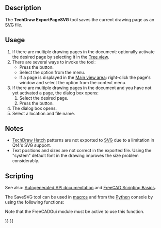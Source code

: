 <languages/>

{{Docnav
|[[TechDraw_PrintAll|PrintAll]]
|[[TechDraw_ExportPageDXF|ExportPageDXF]]
|[[TechDraw_Workbench|TechDraw]]
|IconL=TechDraw_PrintAll.svg
|IconR=TechDraw_ExportPageDXF.svg
|IconC=Workbench_TechDraw.svg
}}

{{GuiCommand
|Name=TechDraw ExportPageSVG
|MenuLocation=TechDraw → Page → Export Page as SVG
|Workbenches=[[TechDraw_Workbench|TechDraw]]
|SeeAlso=[[TechDraw_Templates|TechDraw Templates]], [[Draft_SVG|Draft SVG]]
}}

==Description==

The '''TechDraw ExportPageSVG''' tool saves the current drawing page as an [[SVG|SVG]] file.

==Usage==

# If there are multiple drawing pages in the document: optionally activate the desired page by selecting it in the [[Tree_view|Tree view]].
# There are several ways to invoke the tool:
#* Press the {{Button|[[Image:TechDraw_ExportPageSVG.svg|16px]] [[TechDraw_ExportPageSVG|Export Page as SVG]]}} button.
#* Select the {{MenuCommand|TechDraw → Page  → [[Image:TechDraw_ExportPageSVG.svg|16px]] Export Page as SVG}} option from the menu.
#* If a page is displayed in the [[Main_view_area|Main view area]]: right-click the page's window and select the {{MenuCommand|Export SVG}} option from the context menu.
# If there are multiple drawing pages in the document and you have not yet activated a page, the {{MenuCommand|Page Chooser}} dialog box opens:
## Select the desired page.
## Press the {{Button|OK}} button.
# The {{MenuCommand|Export page as SVG}} dialog box opens.
# Select a location and file name.

== Notes ==

* [[TechDraw_Hatch|TechDraw Hatch]] patterns are not exported to [[SVG|SVG]] due to a limitation in Qt4's SVG support.
* Text positions and sizes are not correct in the exported file.  Using the "system" default font in the drawing improves the size problem considerably. 

==Scripting==

See also: [https://freecad.github.io/SourceDoc/ Autogenerated API documentation] and [[FreeCAD_Scripting_Basics|FreeCAD Scripting Basics]].

The SaveSVG tool can be used in [[Macros|macros]] and from the [[Python|Python]] console by using the following functions:

{{Code|code=
TechDrawGui.exportPageAsSvg(DrawPageObject,FilePath)
}}
Note that the FreeCADGui module must be active to use this function.


{{Docnav
|[[TechDraw_PrintAll|PrintAll]]
|[[TechDraw_ExportPageDXF|ExportPageDXF]]
|[[TechDraw_Workbench|TechDraw]]
|IconL=TechDraw_PrintAll.svg
|IconR=TechDraw_ExportPageDXF.svg
|IconC=Workbench_TechDraw.svg
}}

{{TechDraw_Tools_navi{{#translation:}}}}
{{Userdocnavi{{#translation:}}}}